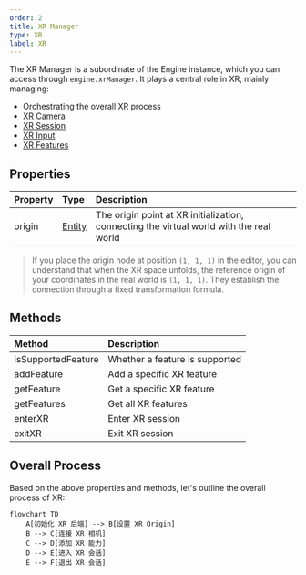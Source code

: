 ```yaml
---
order: 2
title: XR Manager
type: XR
label: XR
---
```


The XR Manager is a subordinate of the Engine instance, which you can access through `engine.xrManager`. It plays a central role in XR, mainly managing:

- Orchestrating the overall XR process
- [XR Camera](/en/docs/xr-camera)
- [XR Session](/en/docs/xr-session)
- [XR Input](/en/docs/xr-input)
- [XR Features](/en/docs/xr-features)

## Properties

| Property | Type                        | Description                                    |
| :------- | :-------------------------- | :--------------------------------------------- |
| origin   | [Entity](/apis/core/#Entity) | The origin point at XR initialization, connecting the virtual world with the real world |

> If you place the origin node at position `(1, 1, 1)` in the editor, you can understand that when the XR space unfolds, the reference origin of your coordinates in the real world is `(1, 1, 1)`. They establish the connection through a fixed transformation formula.

## Methods

| Method             | Description         |
| :----------------- | :------------------ |
| isSupportedFeature | Whether a feature is supported |
| addFeature         | Add a specific XR feature |
| getFeature         | Get a specific XR feature |
| getFeatures        | Get all XR features |
| enterXR            | Enter XR session     |
| exitXR             | Exit XR session     |

## Overall Process

Based on the above properties and methods, let's outline the overall process of XR:

```mermaid
flowchart TD
    A[初始化 XR 后端] --> B[设置 XR Origin]
    B --> C[连接 XR 相机]
    C --> D[添加 XR 能力]
    D --> E[进入 XR 会话]
    E --> F[退出 XR 会话]
```
